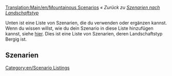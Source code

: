 [[Translation:Main/en/Mountainous Scenarios]]
''« Zurück zu [[Main/de/Szenarien nach Landschaftstyp|Szenarien nach Landschaftstyp]]''

[[Category:en/Scenario Listings]]

Unten ist eine Liste von Szenarien, die du verwenden oder ergänzen kannst. Wenn du wissen willst, wie du dein Szenario in diese Liste hinzufügen kannst, siehe [[Main/en/List of player-made scenarios|hier]]. Dies ist eine Liste von Szenarien, deren Landschaftstyp Bergig ist.

==Szenarien==